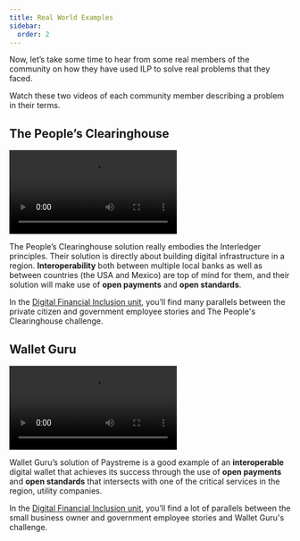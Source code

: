```yaml
---
title: Real World Examples
sidebar:
  order: 2
---
```



Now, let’s take some time to hear from some real members of the community on how they have used ILP to solve real problems that they faced. 

Watch these two videos of each community member describing a problem in their terms.

## The People’s Clearinghouse

<video controls>
  <source src="/videos/pch.mp4" type="video/mp4" />
  Download the <a href="/videos/pch.mp4">MP4</a> video.
</video>

The People’s Clearinghouse solution really embodies the Interledger principles. Their solution is directly about building digital infrastructure in a region. **Interoperability** both between multiple local banks as well as between countries (the USA and Mexico) are top of mind for them, and their solution will make use of **open payments** and **open standards**.

In the [Digital Financial Inclusion unit](/digital-financial-inclusion/what-is-digital-financial-inclusion/), you’ll find many parallels between the private citizen and government employee stories and The People's Clearinghouse challenge.

## Wallet Guru

<video controls>
  <source src="/videos/paystreme.mp4" type="video/mp4" />
  Download the <a href="/videos/paystreme.mp4">MP4</a> video.
</video>

Wallet Guru’s solution of Paystreme is a good example of an **interoperable** digital wallet that achieves its success through the use of **open payments** and **open standards** that intersects with one of the critical services in the region, utility companies.

In the [Digital Financial Inclusion unit](/digital-financial-inclusion/what-is-digital-financial-inclusion/), you’ll find a lot of parallels between the small business owner and government employee stories and Wallet Guru's challenge.

<CompletionTracker postId="real-world-examples" client:only="react" />
